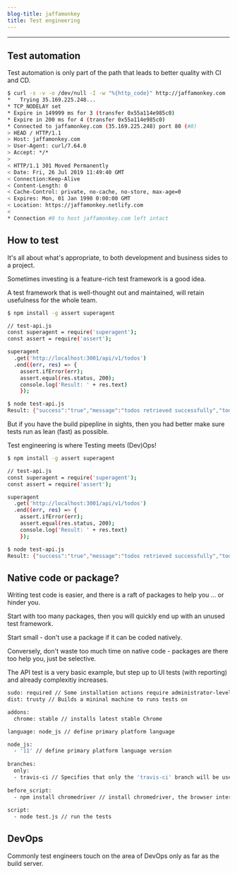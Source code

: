```yaml
---
blog-title: jaffamonkey
title: Test engineering
---
```



---

## Test automation

Test automation is only part of the path that leads to better quality with CI and CD.

<CodeWave>

```bash
$ curl -s -v -o /dev/null -I -w "%{http_code}" http://jaffamonkey.com
*   Trying 35.169.225.248...
* TCP_NODELAY set
* Expire in 149999 ms for 3 (transfer 0x55a114e985c0)
* Expire in 200 ms for 4 (transfer 0x55a114e985c0)
* Connected to jaffamonkey.com (35.169.225.248) port 80 (#0)
> HEAD / HTTP/1.1
> Host: jaffamonkey.com
> User-Agent: curl/7.64.0
> Accept: */*
> 
< HTTP/1.1 301 Moved Permanently
< Date: Fri, 26 Jul 2019 11:49:40 GMT
< Connection:Keep-Alive
< Content-Length: 0
< Cache-Control: private, no-cache, no-store, max-age=0
< Expires: Mon, 01 Jan 1990 0:00:00 GMT
< Location: https://jaffamonkey.netlify.com
< 
* Connection #0 to host jaffamonkey.com left intact
```

## How to test

It's all about what's appropriate, to both development and business sides to a project.

Sometimes investing is a feature-rich test framework is a good idea. 

A test framework that is well-thought out and maintained, will retain usefulness for the whole team.

```bash 1:13
$ npm install -g assert superagent

// test-api.js
const superagent = require('superagent');
const assert = require('assert');

superagent
  .get('http://localhost:3001/api/v1/todos')
  .end((err, res) => {
    assert.ifError(err);
    assert.equal(res.status, 200);
    console.log('Result: ' + res.text)
    });

$ node test-api.js
Result: {"success":"true","message":"todos retrieved successfully","todos":[{"id":1,"title":"example"}]}
```

But if you have the build pipepline in sights, then you had better make sure tests run as lean (fast) as possible.

Test engineering is where Testing meets (Dev)Ops!
```bash 15:17
$ npm install -g assert superagent

// test-api.js
const superagent = require('superagent');
const assert = require('assert');

superagent
  .get('http://localhost:3001/api/v1/todos')
  .end((err, res) => {
    assert.ifError(err);
    assert.equal(res.status, 200);
    console.log('Result: ' + res.text)
    });

$ node test-api.js
Result: {"success":"true","message":"todos retrieved successfully","todos":[{"id":1,"title":"example"}]}
```

## Native code or package?

Writing test code is easier, and there is a raft of packages to help you ... or hinder you. 

Start with too many packages, then you will quickly end up with an unused test framework.

Start small - don't use a package if it can be coded natively.

Conversely, don't waste too much time on native code - packages are there too help you, just be selective.

The API test is a very basic example, but step up to UI tests (with reporting) and already complexitiy increases.


```bash
sudo: required // Some installation actions require administrator-level access
dist: trusty // Builds a mininal machine to runs tests on

addons:
  chrome: stable // installs latest stable Chrome

language: node_js // define primary platform language

node_js:
  - '11' // define primary platform language version
  
branches:
  only:
  - travis-ci // Specifies that only the 'travis-ci' branch will be used
  
before_script:
  - npm install chromedriver // install chromedriver, the browser interaction service for Chrome
  
script:
  - node test.js // run the tests
```

## DevOps

Commonly test engineers touch on the area of DevOps only as far as the build server.

</CodeWave>
